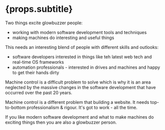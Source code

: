 # {props.subtitle}

Two things excite glowbuzzer people:

* working with modern software development tools and techniques
* making machines do interesting and useful things

This needs an interesting blend of people with different skills and outlooks:
* software developers interested in things like teh latest web tech and real-time OS frameworks
* automation professionals - interested in drives and machines and happy to get their hands dirty

Machine control is a difficult problem to solve which is why it is an area neglected by the massive changes in the software development that have occurred over the past 20 years.

Machine control is a different problem that building a website. It needs top-to-bottom professionalism & rigour. It's got to work - all the time.

If you like modern software development and what to make machines do exciting things then you are also a glowbuzzer person.

